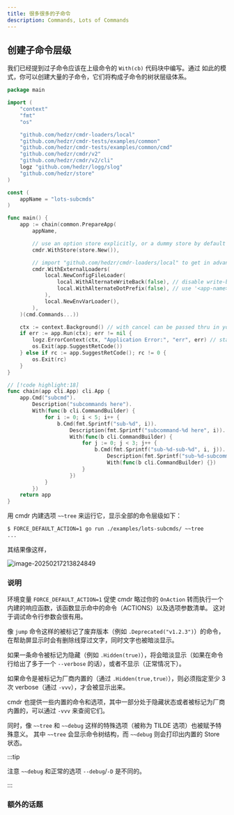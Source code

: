 ```yaml
---
title: 很多很多的子命令
description: Commands, Lots of Commands
---
```


## 创建子命令层级

我们已经提到过子命令应该在上级命令的 `With(cb)` 代码块中编写。通过
如此的模式，你可以创建大量的子命令，它们将构成子命令的树状层级体系。

```go title="./examples/lots-subcmds/main.go"
package main

import (
	"context"
	"fmt"
	"os"

	"github.com/hedzr/cmdr-loaders/local"
	"github.com/hedzr/cmdr-tests/examples/common"
	"github.com/hedzr/cmdr-tests/examples/common/cmd"
	"github.com/hedzr/cmdr/v2"
	"github.com/hedzr/cmdr/v2/cli"
	logz "github.com/hedzr/logg/slog"
	"github.com/hedzr/store"
)

const (
	appName = "lots-subcmds"
)

func main() {
	app := chain(common.PrepareApp(
		appName,

		// use an option store explicitly, or a dummy store by default
		cmdr.WithStore(store.New()),

		// import "github.com/hedzr/cmdr-loaders/local" to get in advanced external loading features
		cmdr.WithExternalLoaders(
			local.NewConfigFileLoader(
				local.WithAlternateWriteBack(false), // disable write-back the modified state into alternative config file
				local.WithAlternateDotPrefix(false), // use '<app-name>.toml' instead of '.<app-name>.toml'
			),
			local.NewEnvVarLoader(),
		),
	)(cmd.Commands...))

	ctx := context.Background() // with cancel can be passed thru in your actions
	if err := app.Run(ctx); err != nil {
		logz.ErrorContext(ctx, "Application Error:", "err", err) // stacktrace if in debug mode/build
		os.Exit(app.SuggestRetCode())
	} else if rc := app.SuggestRetCode(); rc != 0 {
		os.Exit(rc)
	}
}

// [!code highlight:18]
func chain(app cli.App) cli.App {
	app.Cmd("subcmd").
		Description("subcommands here").
		With(func(b cli.CommandBuilder) {
			for i := 0; i < 5; i++ {
				b.Cmd(fmt.Sprintf("sub-%d", i)).
					Description(fmt.Sprintf("subcommand-%d here", i)).
					With(func(b cli.CommandBuilder) {
						for j := 0; j < 3; j++ {
							b.Cmd(fmt.Sprintf("sub-%d-sub-%d", i, j)).
								Description(fmt.Sprintf("sub-%d-subcommand=%d here", i, j)).
								With(func(b cli.CommandBuilder) {})
						}
					})
			}
		})
	return app
}
```

用 cmdr 内建选项 `~~tree` 来运行它，显示全部的命令层级如下：

```bash
$ FORCE_DEFAULT_ACTION=1 go run ./examples/lots-subcmds/ ~~tree
...
```

其结果像这样，

![image-20250217213824849](/images/cmdr/v2/guide/_assets/g10-lots-of-subcommands/image-20250217213824849.png)

### 说明

环境变量 `FORCE_DEFAULT_ACTION=1` 促使 cmdr 略过你的 `OnAction` 转而执行一个内建的响应函数，该函数显示命中的命令（ACTIONS）以及选项参数清单。
这对于调试命令行参数会很有用。

像 `jump` 命令这样的被标记了废弃版本（例如 `.Deprecated("v1.2.3")`）的命令，在帮助屏显示时会有删除线穿过文字，同时文字也被暗淡显示。

如果一条命令被标记为隐藏（例如 `.Hidden(true)`），将会暗淡显示（如果在命令行给出了多于一个 `--verbose` 的话），或者不显示（正常情况下）。

如果命令是被标记为厂商内置的（通过 `.Hidden(true,true）`），则必须指定至少 3 次 verbose（通过 `-vvv`），才会被显示出来。

cmdr 也提供一些内置的命令和选项，其中一部分处于隐藏状态或者被标记为厂商内置的，可以通过 `-vvv` 来查阅它们。

同时，像 `~~tree` 和 `~~debug` 这样的特殊选项（被称为 TILDE 选项）也被赋予特殊意义。
其中 `~~tree` 会显示命令树结构，而 `~~debug` 则会打印出内置的 Store 状态。

:::tip

注意 `~~debug` 和正常的选项 `--debug`/`-D` 是不同的。

:::

### 额外的话题

